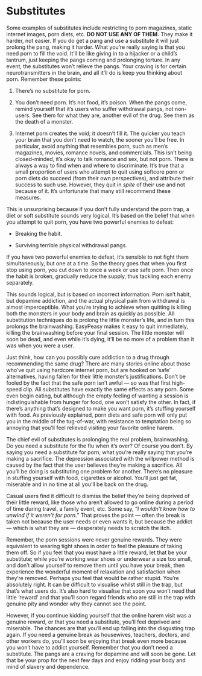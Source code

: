 # Substitutes

Some examples of substitutes include restricting to porn magazines, static internet images, porn diets, etc. **DO NOT USE ANY OF THEM.** They make it harder, not easier. If you do get a pang and use a substitute it will just prolong the pang, making it harder. What you're really saying is that you need porn to fill the void. It'll be like giving in to a hijacker or a child's tantrum, just keeping the pangs coming and prolonging torture. In any event, the substitutes won't relieve the pangs. Your craving is for certain neurotransmitters in the brain, and all it'll do is keep you thinking about porn. Remember these points:

1.  There's no substitute for porn.

2.  You don't need porn. It's not food, it's poison. When the pangs come, remind yourself that it's users who suffer withdrawal pangs, not non-users. See them for what they are, another evil of the drug. See them as the death of a monster.

3.  Internet porn creates the void; it doesn't fill it. The quicker you teach your brain that you don't need to watch, the sooner you'll be free. In particular, avoid anything that resembles porn, such as men's magazines, movies, romance novels, and commercials. This isn't being closed-minded, it's okay to talk romance and sex, but not porn. There is always a way to find when and where to discriminate. It's true that a small proportion of users who attempt to quit using softcore porn or porn diets do succeed (from their own perspectives), and attribute their success to such use. However, they quit in *spite* of their use and not because of it. It's unfortunate that many still recommend these measures.

This is unsurprising because if you don't fully understand the porn trap, a diet or soft substitute sounds very logical. It's based on the belief that when you attempt to quit porn, you have two powerful enemies to defeat:

-   Breaking the habit.

-   Surviving terrible physical withdrawal pangs.

If you have two powerful enemies to defeat, it's sensible to not fight them simultaneously, but one at a time. So the theory goes that when you first stop using porn, you cut down to once a week or use safe porn. Then once the habit is broken, gradually reduce the supply, thus tackling each enemy separately.

This sounds logical, but is based on incorrect information. Porn isn't habit, but dopamine addiction, and the actual physical pain from withdrawal is almost imperceptible. What you're trying to achieve when quitting is killing both the monsters in your body and brain as quickly as possible. All substitution techniques do is prolong the little monster's life, and in turn this prolongs the brainwashing. EasyPeasy makes it easy to quit immediately, killing the brainwashing before your final session. The little monster will soon be dead, and even while it's dying, it'll be no more of a problem than it was when you were a user.

Just think, how can you possibly cure addiction to a drug through recommending the same drug? There are many stories online about those who've quit using hardcore internet porn, but are hooked on ‘safe' alternatives, having fallen for their little monster's justifications. Don't be fooled by the fact that the safe porn isn't awful — so was that first high-speed clip. All substitutes have exactly the same effects as any porn. Some even begin eating, but although the empty feeling of wanting a session is indistinguishable from hunger for food, one won't satisfy the other. In fact, if there's anything that's designed to make you want porn, it's stuffing yourself with food. As previously explained, porn diets and safe porn will only put you in the middle of the tug-of-war, with resistance to temptation being so annoying that you'll feel relieved visiting your favorite online harem.

The chief evil of substitutes is prolonging the real problem, brainwashing. Do you need a substitute for the flu when it's over? Of course you don't. By saying you need a substitute for porn, what you're really saying that you're making a sacrifice. The depression associated with the willpower method is caused by the fact that the user believes they're making a sacrifice. All you'll be doing is substituting one problem for another. There's no pleasure in stuffing yourself with food, cigarettes or alcohol. You'll just get fat, miserable and in no time at all you'll be back on the drug.

Casual users find it difficult to dismiss the belief they're being deprived of their little reward, like those who aren't allowed to go online during a period of time during travel, a family event, etc. Some say, “*I wouldn't know how to unwind if it weren't for porn.*" That proves the point — often the break is taken not because the user needs or even wants it, but because the addict — which is what they are — desperately needs to scratch the itch.

Remember, the porn sessions were never genuine rewards. They were equivalent to wearing tight shoes in order to feel the pleasure of taking them off. So if you feel that you must have a little reward, let that be your substitute; while you're working wear shoes or underwear a size too small, and don't allow yourself to remove them until you have your break, then experience the wonderful moment of relaxation and satisfaction when they're removed. Perhaps you feel that would be rather stupid. You're absolutely right. It can be difficult to visualise whilst still in the trap, but that's what users do. It's also hard to visualise that soon you won't need that little ‘reward' and that you'll soon regard friends who are still in the trap with genuine pity and wonder why they cannot see the point.

However, if you continue kidding yourself that the online harem visit was a genuine reward, or that you need a substitute, you'll feel deprived and miserable. The chances are that you'll end up falling into the disgusting trap again. If you need a genuine break as housewives, teachers, doctors, and other workers do, you'll soon be enjoying that break even more because you won't have to addict yourself. Remember that you don't need a substitute. The pangs are a craving for dopamine and will soon be gone. Let that be your prop for the next few days and enjoy ridding your body and mind of slavery and dependence.
